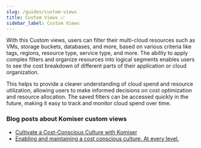 ```yaml
---
slug: /guides/custom-views
title: Custom Views 📈
sidebar_label: Custom Views
---
```


With this Custom views, users can filter their multi-cloud resources such as VMs, storage buckets, databases, and more, based on various criteria like tags, regions, resource type, service type, and more. The ability to apply complex filters and organize resources into logical segments enables users to see the cost breakdown of different parts of their application or cloud organization. 

This helps to provide a clearer understanding of cloud spend and resource utilization, allowing users to make informed decisions on cost optimization and resource allocation. The saved filters can be accessed quickly in the future, making it easy to track and monitor cloud spend over time.

### Blog posts about Komiser custom views

- [Cultivate a Cost-Conscious Culture with Komiser](https://www.tailwarden.com/blog/cultivate-a-cost-conscious-culture-with-komiser?utm_source=docs&utm_medium=referral)
- [Enabling and maintaining a cost conscious culture. At every level.](https://www.tailwarden.com/blog/enabling-and-maintaining-a-cost-conscious-culture-at-every-level?utm_source=docs&utm_medium=referral)